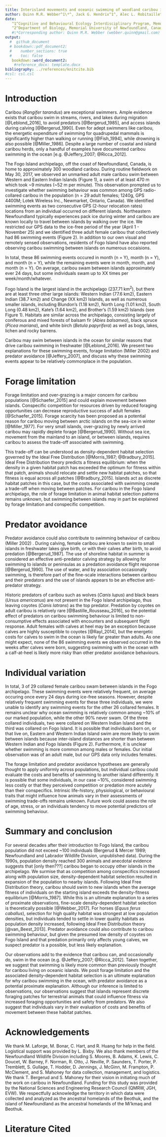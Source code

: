 ```yaml
---
title: Interisland movements and oceanic swimming of woodland caribou in Newfoundland
author: Quinn M.R. Webber^1\*^, Jack G. Hendrix^1^, Alec L. Robitaille^2^,  Eric Vander Wal^1,2^
date: 
   ^1^Cognitive and Behavioural Ecology Interdisciplinary Program, Memorial University of Newfoundland
   ^2^Department of Biology, Memorial University of Newfoundland, Canada
   #\*Corresponding author: Quinn M.R. Webber (webber.quinn@gmail.com)
output: 
  #  github_document
  # bookdown::pdf_document2:
  #    number_sections: true
  #    toc: false
   bookdown::word_document2:
    #reference_docx: template.docx
bibliography: ../references/knitcite.bib
#csl: csl.csl
---
```


\newpage

# Introduction
Caribou (*Rangifer tarandus*) are exceptional swimmers. Ample evidence exists
that caribou swim in streams, rivers, and lakes during migration [@Leblond_2016],
to avoid predators [@Bergerud_1985], and access islands during calving
[@Bergerud_1990]. Even for adept swimmers like caribou, the energetic
expenditure of swimming for quadrupedal mammals is significantly higher than
walking or running [@Fish_1994], while drowning is also possible [@Miller_1986].
Despite a large number of coastal and island caribou herds, only a handful of
examples have documented caribou swimming in the ocean [e.g. @Jeffery_2007;
@Ricca_2012]. <!-- add Miller 1995/2002 or reference table 1 if we decide to
keep this -->

The Fogo Island archipelago, off the coast of Newfoundland, Canada, is home to
approximately 300 woodland caribou. During routine fieldwork on May 30, 2017, we
observed an unmarked adult male caribou swim between Western and Eastern Indian
Islands (Figure 1), a swim of at least 470 m which took ~9 minutes (~52 m per
minute). This observation prompted us to investigate whether swimming behaviour
was common among GPS radio-collared caribou in the population (n = 29 adult
females; 1240g, GPS 4400M; Lotek Wireless Inc., Newmarket, Ontario, Canada). We
identified swimming events as two consecutive GPS (2-hour relocation rates)
locations from an individual occurred on different islands. Northeastern
Newfoundland typically experiences pack ice during winter and caribou are known
locally to travel between islands by walking over the ice. We restricted our GPS
data to the ice-free period of the year (April 1 - November 25) and we
identified three adult female caribou that collectively had 86 swimming events
(Figure 2). In addition to our own visual and remotely sensed observations,
residents of Fogo Island have also reported observing caribou swimming between
islands on numerous occaisions.

In total, these 86 swimming events occured in month (n = Y), month (n = Y), and
month (n = Y), while the remaining events were in month, month, and month (n =
Y). On average, caribou swam between islands approximately ever 24 days, but
some individuals swam up to XX times per week/month/whatever. <!--Is it better
to just state our results here, or give this sort of teaser? Initially I had "86
events by 3 individuals" here, but then we ignore that for a couple paragraphs
of context before getting back into it... which seemed weird-->

<!-- Caribou were introduced to Fogo Island (n = 26 animals between 1964–67) and
Change Island (n = 5 animals in 1964) from the main Island of Newfoundland as
part of a series of translocations and introductions throughout the province
(Bergerud & Mercer 1989).

<!-- still not sure we need this paragraph, I wonder if the island size
information could be included in the figure caption?--> Fogo Island is the
largest island in the archipelago (237.71 km^2^), but there are at least three
other large islands: Western Indian (77.6 km2), Eastern Indian (38.7 km2) and
Change (XX km2) Islands, as well as numerous smaller islands, including
Blundon’s (1.18 km2), North Long (1.01 km2), South Long (0.48 km2), Kate’s (1.64
km2), and Brother’s (1.59 km2) Islands (see Figure 1). Habitats are similar
across the archipelago, consisting largely of coniferous and mixed forests of
balsam fir (*Abies balsamea*), black spruce (*Picea mariana*), and white birch
(*Betula papyrifera*) as well as bogs, lakes, lichen and rocky barrens.

Caribou may swim between islands in the ocean for similar reasons that drive
caribou swimming in freshwater [@Leblond_2016]. We present two
explanations for these swimming events, forage limitation (Miller 2002) and
predator avoidance [@Jeffery_2007], and discuss why these swimming events
appear to be relatively commonplace in the population.

# Forage limitation
Forage limitation and over-grazing is a major concern for caribou populations
[@Schaefer_2015] and could explain movement between islands. Conspecific
competition for resources driven by reduced foraging opportunities can decrease
reproductive success of adult females [@Schaefer_2015]. Forage scarcity has been
proposed as a potential reason for caribou moving between arctic islands on the
sea-ice in winter [@Miller_1977]. For very small islands, over-grazing by newly
arrived caribou may rapidly deplete forage [@Bergerud_1990]. Without sea ice,
movement from the mainland to an island, or between islands, requires caribou to
assess the trade-off associated with swimming.

This trade-off can be understood as density-dependent habitat selection governed
by the Ideal Free Distribution [@Morris_1987; @Bradbury_2015]. Ideal Free
Distribution theory predicts a fitness equilibrium: when the density in a given
habitat patch has exceeded the optimum for fitness within that patch, animals
should relocate and settle new habitat patches, so that fitness is equal across
all patches [@Bradbury_2015]. Islands act as discrete habitat patches in
this case, but the costs associated with swimming create a trade-off when moving
between patches. For caribou in the Fogo Island archipelago, the role of forage
limitation in animal habitat selection patterns remains unknown,
but swimming between islands may in part be explained by forage limitation and
conspecific competition.

# Predator avoidance
Predator avoidance could also contribute to swimming behaviour of caribou
(Miller 2002) <!-- find doi for this article -->. During calving, female caribou
are known to swim to small islands in freshwater lakes give birth, or with their
calves after birth, to avoid predation [@Bergerud_1987]. The use of shoreline
habitat in summer is considered an effective anti-predator calving strategy by
allowing for swimming to islands or peninsulas as a predation avoidance flight
response [@Bergerud_1990]. The use of water, and by association occasionally
swimming, is therefore part of the fine-scale interactions between caribou and
their predators and the use of islands appears to be an effective anti-predator
strategy.

Historic predators of caribou such as wolves (*Canis lupus*) and black bears
(*Ursus americanus*) are not present in the Fogo Island archipelago, thus
leaving coyotes (*Canis latrans*) as the top predator. Predation by coyotes on
adult caribou is relatively rare [@Bastille_Rousseau_2016], so the potential
effect of predators on caribou swimming behaviour is limited to non-consumptive
effects associated with encounters and subsequent flight response. Adult females
with calves at heel may be an exception because calves are highly susceptible to
coyotes [@Rayl_2014], but the energetic costs for calves to swim in the ocean is
likely far greater than adults. As one might expect, none <!--confirm--> of the
86 swimming events we observed occurred in the weeks after calves were born,
suggesting swimming with in the ocean with a calf-at-heel is likely more risky
than other predator avoidance behaviours.

<!-- did the swimming events occur during the calving season? were these three breeders/non-breeders? did any of these females make these journeys with their calves?  -->

# Individual variation 
In total, 3 of 29 collared female caribou swam between islands in the Fogo
archipelago. These swimming events were relatively frequent, on average occuring
once every 24 <!--double check--> days during ice-free seasons. However, despite
relatively frequent swimming events for these three individuals, we were unable
to identify any swimming events for the other 26 collared females. It remains
unclear why ocean swimming is relatively common among ~10% of our marked
population, while the other 90% never swam. Of the three collared individuals,
two were collared on Western Indian Island and the third was collared on Fogo
Island. It is possible that individuals born on, or that live on, Eastern and
Western Indian Island swim are more likely to swim between islands because
inter-island distances are shorter than between Western Indian and Fogo Islands
(Figure 2). Furthermore, it is unclear whether swimming is more common among
males or females. Our initial observation  was of an adult male, but our GPS
data only includes females. <!-- QW: not sure how to finish this off -->
<!-- QW: I'm not sure we need to say this.. 
It is theoretically possible that these other
females moved rapidly back and forth between islands within the 2 hour fix rate
of our GPS collars, which we would be unable to detect. We consider this highly
unlikely given the range of residency times for caribou on any given island (min
- max: XX - XX). <!--double check-->
<!-- What is the typical residency time? Is this a true statement or am I just making this up? QW: this is something we will look into, I think. -->

The forage limitation and predator avoidance hypotheses are generally thought to
apply uniformly across populations, but individual caribou could evaluate the
costs and benefits of swimming to another island differently. It is possible
that some individuals, in our case ~10%, considered swimming less costly or that
they perceived competition or predation more acutely than their conspecifics.
Intrinsic life-history, physiological, or behavioural traits that might
influence how animals vary in their assessments of swimming trade-offs remains
unknown. Future work could assess the role of age, stress, or an individuals
tendency to move potential predictors of swimming behaviour.

# Summary and conclusion
For several decades after their introduction to Fogo Island, the caribou
population did not exceed ~100 individuals (Bergerud & Mercer 1989; Newfoundland
and Labrador Wildlife Division, unpublished data). During the 1990s, population
density reached 300 animals and anecdotal evidence suggests that [only then???]
caribou began to occupy other islands in the archipelago. We surmise that as
competition among conspecifics increased along with population size,
density-dependent habitat selection resulted in expansion of the population to
nearby islands. Following Ideal Free Distribution theory, caribou should swim to
new islands when the average fitness of individuals on the starting island
exceeds the density-fitness equilibrium [@Morris_1987]. While this is an
ultimate explanation to a series of proximate observations, fine-scale
density-dependent habitat selection is theoretically possible
[@Webber_2017]. For horses (*Equus ferus caballus*), selection for high quality
habitat was strongest at low population densities, but individuals tended to
settle in lower quality habitats as population density increased, following
Ideal Free Distribution theory [@van_Beest_2013]. Predator avoidance could also
contribute to caribou swimming behaviour, but given the presumed low density of coyotes on Fogo Island and that predation primarily only affects young calves, we suspect predator is a possible, but less likely explanation.
<!-- this last bit is sort of me bullshitting, not sure it's actually defensible? 
QW: changed it a bit -->

Our observations add to the evidence that caribou can, and occasionally do, swim
in the ocean (e.g. @Jeffery_2007; @Ricca_2012]. <!-- add Miller 1995, Miller
2002 -->  Taken together, we suggest that swimming is likely more common than
previously thought for caribou living on oceanic islands. We posit forage
limitation and the associated density-dependent habitat selection is an ultimate
explanation for why caribou swimming in the ocean, with predator avoidance as a
potential proximate explanation. Although our inference is limited to
observations, our observations suggest that islands represent discrete foraging
patches for terrestrial animals that could influence fitness via increased
foraging opportunities and safety from predators. We also suggest that
individuals vary in their evaluation of costs and benefits of movement between
these habitat patches.

# Acknowledgements 
We thank M. Laforge, M. Bonar, C. Hart, and R. Huang for help in the field.
Logistical support was provided by L. Bixby. We also thank members of the
Newfoundland Wildlife Division including S. Moores, B. Adams, K. Lewis, C.
Doucet, W. Barney, F. Norman, R. Otto, J. Neville, P. Saunders, T. Porter, P.
Tremblett, S. Gullage, T. Hodder, D. Jennings, J. McGinn, M. Frampton, P.
McClement, and S. Mahoney for data collection, management, and logistics. We
thank T. Bergerud and S. Mahoney for their vision in initiating much of the work
on caribou in Newfoundland. Funding for this study was provided by the National
Sciences and Engineering Research Council (QMRW, JGH, EVW). We respectfully
acknowledge the territory in which data were collected and analyzed as the
ancestral homelands of the Beothuk, and the island of Newfoundland as the
ancestral homelands of the Mi’kmaq and Beothuk.
<!-- Simplified the funding statement, do we need to name the specific scholarships/grants? Eric opinion??-->


# Literature Cited
